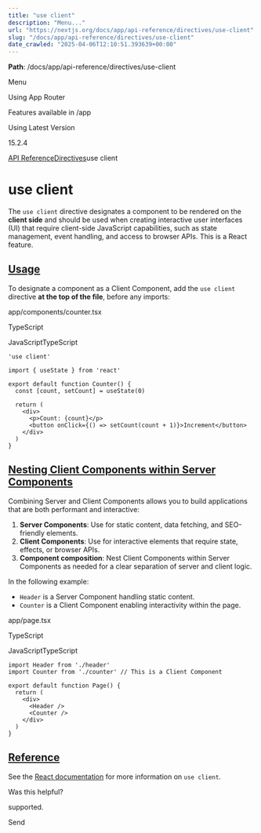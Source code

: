---
title: "use client"
description: "Menu..."
url: "https://nextjs.org/docs/app/api-reference/directives/use-client"
slug: "/docs/app/api-reference/directives/use-client"
date_crawled: "2025-04-06T12:10:51.393639+00:00"
---

**Path**: /docs/app/api-reference/directives/use-client

Menu

Using App Router

Features available in /app

Using Latest Version

15.2.4

[API Reference](/docs/app/api-reference)[Directives](/docs/app/api-reference/directives)use client

# use client

The `use client` directive designates a component to be rendered on the **client side** and should be used when creating interactive user interfaces (UI) that require client-side JavaScript capabilities, such as state management, event handling, and access to browser APIs. This is a React feature.

## [Usage](#usage)

To designate a component as a Client Component, add the `use client` directive **at the top of the file**, before any imports:

app/components/counter.tsx

TypeScript

JavaScriptTypeScript

```
'use client'
 
import { useState } from 'react'
 
export default function Counter() {
  const [count, setCount] = useState(0)
 
  return (
    <div>
      <p>Count: {count}</p>
      <button onClick={() => setCount(count + 1)}>Increment</button>
    </div>
  )
}
```

## [Nesting Client Components within Server Components](#nesting-client-components-within-server-components)

Combining Server and Client Components allows you to build applications that are both performant and interactive:

1. **Server Components**: Use for static content, data fetching, and SEO-friendly elements.
2. **Client Components**: Use for interactive elements that require state, effects, or browser APIs.
3. **Component composition**: Nest Client Components within Server Components as needed for a clear separation of server and client logic.

In the following example:

* `Header` is a Server Component handling static content.
* `Counter` is a Client Component enabling interactivity within the page.

app/page.tsx

TypeScript

JavaScriptTypeScript

```
import Header from './header'
import Counter from './counter' // This is a Client Component
 
export default function Page() {
  return (
    <div>
      <Header />
      <Counter />
    </div>
  )
}
```

## [Reference](#reference)

See the [React documentation](https://react.dev/reference/rsc/use-client) for more information on `use client`.

Was this helpful?

supported.

Send